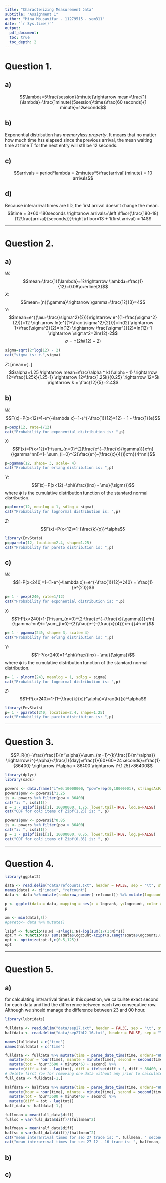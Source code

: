 ```yaml
---
title: "Characterizing Measurement Data"
subtitle: "Assignment 1"
author: "Mina Mousavifar - 11279515 - sem311"
date: "`r Sys.time()`"
output:
  pdf_document:
  toc: true
  toc_depth: 2
---
```


<h1>
Question 1.
</h1>

<h2>
**a)**
</h2>
<p>
$$\lambda=5\frac{session}{minute}\rightarrow mean=\frac{1}{\lambda}=\frac{1minute}{5session}\times\frac{60 seconds}{1 minute}=12seconds$$
</p>

<h2>
**b)**
</h2>
<p>
Exponential distribution has *memoryless property*. It means that no matter how much time has elapsed since the previous arrival, the mean waiting time at time T for the next entry will still be 12 seconds.
</p>

<h2>
**c)**
</h2>
<p>
$$arrivals = period*lambda = 2minutes*5\frac{arrival}{minute} = 10 arrivals$$
</p>

<h2>
**d)**
</h2>
<p>
Because interarrival times are IID, the first arrival doesn't change the mean.
$$time = 3*60=180seconds \rightarrow arrivals=\left \lfloor{\frac{180-18}{12\frac{arrival}{seconds}}}\right \rfloor=13 + 1(first arrival) = 14$$

***
<h1>
Question 2.
</h1>

<h2>
**a)**
</h2>

<p>
*W:*
$$mean=\frac{1}{\lambda}=12\rightarrow \lambda=\frac{1}{12}=0.08\overline{3}$$
*X:*
$$mean={n}{\gamma}\rightarrow \gamma=\frac{12}{3}=4$$
*Y:*
$$mean=e^{(\mu+\frac{\sigma^2}{2})}\rightarrow e^{(1+\frac{\sigma^2}{2})}=12 \rightarrow ln(e^{(1+\frac{\sigma^2}{2})})=ln(12) \rightarrow 1+\frac{\sigma^2}{2}=ln(12) \rightarrow \frac{\sigma^2}{2}=ln(12)-1 \rightarrow \sigma^2=2ln(12)-2$$
$$\sigma=\pm(2ln(12)-2)$$
```r
sigma=sqrt(2*log(12) - 2)
cat("sigma is: +-",sigma)
```
*Z:*
\[mean=\left\{
                \begin{array}{ll}
                  \infty \quad for \quad  \alpha \leq1\\
                  \frac{\alpha * k}{\alpha - 1} \quad for \quad  \alpha >1
                \end{array}
              \right.\]
$$\alpha=1.25 \rightarrow mean=\frac{\alpha * k}{\alpha - 1} \rightarrow 12=\frac{1.25k}{1.25-1} \rightarrow 12=\frac{1.25k}{0.25} \rightarrow 12=5k \rightarrow k = \frac{12}{5}=2.4$$
</p>

<h2>
**b)**
</h2>

<p>
*W:*
$$F(x)=P(x<12)=1-e^{-\lambda x}=1-e^{-\frac{1}{12}*12} = 1 - \frac{1}{e}$$
```r
p=pexp(12, rate=1/12) 
cat("Probability for exponential distribution is: ",p)
```
*X:*
$$F(x)=P(x<12)=1-\sum_{n=0}^{2}\frac{e^{-{\frac{x}{\gamma}}}x^n}{\gamma^nn!}=1- \sum_{i=0}^{2}\frac{e^{-{\frac{x}{4}}}x^n}{4^nn!}$$
```r
p=pgamma(12, shape= 3, scale= 4) 
cat("Probability for erlang distribution is: ",p)
```
*Y:*
$$F(x)=P(x<12)=\phi(\frac{(lnx) - \mu}{\sigma})$$
where $\phi$ is the cumulative distribution function of the standard normal distribution.
```r
p=plnorm(12, meanlog = 1, sdlog = sigma) 
cat("Probability for lognormal distribution is: ",p)
```
*Z:*
$$F(x)=P(x<12)=1-{\frac{k}{x}}^\alpha$$
```r
library(EnvStats)
p=ppareto(12, location=2.4, shape=1.25) 
cat("Probability for pareto distribution is: ",p)
```
</p>

<h2>
**c)**
</h2>

<p>
*W:*
$$1-P(x<240)=1-(1-e^{-\lambda x})=e^{-\frac{1}{12}*240} = \frac{1}{e^{20}}$$
```r
p= 1 - pexp(240, rate=1/12) 
cat("Probability for exponential distribution is: ",p)
```
*X:*
$$1-P(x<240)=1-(1-\sum_{n=0}^{2}\frac{e^{-{\frac{x}{\gamma}}}x^n}{\gamma^nn!})= \sum_{i=0}^{2}\frac{e^{-{\frac{x}{4}}}x^n}{4^nn!}$$
```r
p= 1 - pgamma(240, shape= 3, scale= 4) 
cat("Probability for erlang distribution is: ",p)
```
*Y:*
$$1-P(x<240)=1-\phi(\frac{(lnx) - \mu}{\sigma})$$
where $\phi$ is the cumulative distribution function of the standard normal distribution.
```r
p= 1 - plnorm(240, meanlog = 1, sdlog = sigma) 
cat("Probability for lognormal distribution is: ",p)
```
*Z:*
$$1-P(x<240)=1-(1-{\frac{k}{x}}^\alpha)=\frac{k}{x}^\alpha$$
```r
library(EnvStats)
p= 1 - ppareto(240, location=2.4, shape=1.25) 
cat("Probability for pareto distribution is: ",p)
```


***
<h1>
Question 3.
</h1>

<p>
$$P_R(n)=\frac{\frac{1}{n^\alpha}}{\sum_{m=1}^{k}\frac{1}{m^\alpha}} \rightarrow i^{-\alpha}<\frac{1}{day}=\frac{1}{60*60*24 seconds}=\frac{1}{86400} \rightarrow i^\alpha > 86400 \rightarrow i^{1.25}>86400$$
</p>

```r
library(dplyr)
library(sads)

powers <- data.frame("i"=0:10000000, "pow"=rep(0,10000001), stringsAsFactors = FALSE)
powers$pow <- powers$i^1.25
is <- powers %>% filter(pow > 86400)
cat("i: ", is$i[1])
p = 1 - pzipf(is$i[1], 10000000, 1.25, lower.tail=TRUE, log.p=FALSE)
cat("CDF for cold items of Zipf(1.25) is: ", p)

powers$pow <- powers$i^0.85
is <- powers %>% filter(pow > 86400)
cat("i: ", is$i[1])
p = 1 - pzipf(is$i[1], 10000000, 0.85, lower.tail=TRUE, log.p=FALSE)
cat("CDF for cold items of Zipf(0.85) is: ", p)
```


***
<h1>
Question 4.
</h1>

<p>

</p>

```r
library(ggplot2)

data <- read.delim("data/refcounts.txt", header = FALSE, sep = "\t", stringsAsFactor = FALSE)
names(data) <- c("index", "refcount")
data <- data %>% mutate(rank=row_number(-refcount)) %>% mutate(logcount=log(refcount), logrank=log(rank))

p <- ggplot(data = data, mapping = aes(x = logrank, y=logcount, color = refcount)) +  geom_point() + ggtitle("Page reference distribution") + ylab("reference count") + scale_color_gradient(low="darkgreen", high="lightgreen") + geom_line() + theme(legend.position = "none")
p
```

```r
xm <- min(data[,2])
#pareto<- data %>% mutate()

lzipf <- function(s,N) -s*log(1:N)-log(sum(1/(1:N)^s))
opt.f <- function(s) sum((data$logcount-lzipf(s,length(data$logcount)))^2)
opt <- optimize(opt.f,c(0.5,125))
opt


```

***
<h1>
Question 5.
</h1>

<h2>
**a)**
</h2>
<p>
for calculating interarrival times in this question, we calculate exact second for each data and find the differrence between each two consequtive row. Although we should manage the difference between 23 and 00 hour.
</p>

```r
library(lubridate)

fulldata <- read.delim("data/sep27.txt", header = FALSE, sep = "\t", stringsAsFactor = FALSE)
halfdata <- read.delim("data/sep27h12-16.txt", header = FALSE, sep = "\t", stringsAsFactor = FALSE)

names(fulldata) = c('time')
names(halfdata) = c('time')

fulldata <- fulldata %>% mutate(time = parse_date_time(time, orders="HMS")) %>%
  mutate(hour = hour(time), minute = minute(time), second = second(time)) %>% 
  mutate(tot = hour*3600 + minute*60 + second) %>% 
  mutate(diff = tot - lag(tot), diff = ifelse(diff < 0, diff + 86400, diff))
# delete first row for removing one data without any prior to calculate
full_data <- fulldata[-1,]

halfdata <- halfdata %>% mutate(time = parse_date_time(time, orders="HMS")) %>% 
  mutate(hour = hour(time), minute = minute(time), second = second(time)) %>% 
  mutate(tot = hour*3600 + minute*60 + second) %>% 
  mutate(diff = tot - lag(tot))
half_data <- halfdata[-1,]

fullmean = mean(full_data$diff)
fullsc = var(full_data$diff)/(fullmean^2)

halfmean = mean(half_data$diff)
halfsc = var(half_data$diff)/(halfmean^2)
cat("mean interarrival times for sep 27 trace is: ", fullmean, " seconds and variance is: ", fullsc, " seconds")
cat("mean interarrival times for sep 27 12 - 16 trace is: ", halfmean, " seconds variance is: ", halfsc, " seconds")
```

<h2>
**b)**
</h2>
<p>

</p>

<h2>
**c)**
</h2>
<p>

</p>

```r

```



